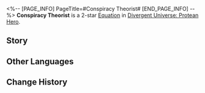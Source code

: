 <%-- [PAGE_INFO]
PageTitle=#Conspiracy Theorist#
[END_PAGE_INFO] --%>
{{Equation Infobox
|period   = Protean Hero
|rarity   = 2
|path1    = Elation*4
|path2    = Nihility*2
|effect   = After any ally target launches a Follow-up ATK, there is a {{Color|h|150%}} base chance to inflict 1 random debuff on the attacked target, lasting for {{Color|h|2}} turn(s). The random debuffs include: Decrease DMG dealt by {{Color|h|15%}}, decrease DEF by {{Color|h|30%}}, and decrease SPD by {{Color|h|20%}}.
|mentions = Aquila; Talanton; Zagreus
}}
'''Conspiracy Theorist''' is a 2-star [[Divergent Universe: Protean Hero/Equations|Equation]] in [[Divergent Universe: Protean Hero]].

==Story==
{{Description|Who wrote, "The Chrysos War left carnage and devastation in its wake"?<br />As the black tide surges and the city-states crumble, does it all unfold like a strategic game of chess?<br />Do not accuse me of being bitter or heartless,<br />For the epic tales of the world are mere dramas to me.<br />Look at Talanton, who claims fairness and justice, yet chaos and rebellion reign supreme.<br />And see Aquila, the Father of the Skies, yet they confine their followers to the earth below.<br />I'd venture to say that even the Flame-Chase Journey of the Chrysos Heir is just a farce.<br />Since Amphoreus has crumbled into mud, why not just let it be?<br />We're mere mortals, with nothing more to lose than our pathetic lives.<br />Might as well seize the day and have some fun before we're gone.<br />You ask if I've lost all faith in life?<br />Let me tell you, I put my faith in the Coin of Whimsy.}}
<!--
==Gameplay Notes==
* 
-->
==Other Languages==
{{Other Languages
|en   = Conspiracy Theorist
|zhs  = 阴谋论者
|zht  = 陰謀論者
|ja   = {{Rubi|陰謀論者|いんぼうろんしゃ}}
|ko   = 음모론자
|es   = Teórico de la conspiración
|fr   = Théoricien du complot
|ru   = Сторонник конспирологии
|th   = นักทฤษฎีสมคบคิด
|vi   = Người Theo Thuyết Âm Mưu
|de   = Verschwörungstheoretiker
|id   = Conspiracy Theorist
|pt   = Teórico Conspiracionista
}}

==Change History==
{{Change History|3.1}}